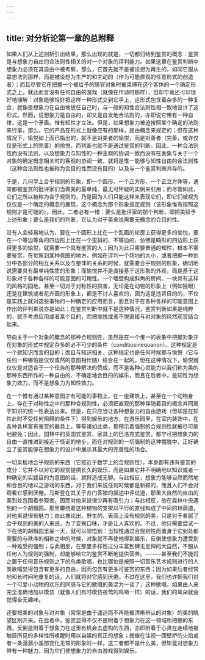 ```yaml
---
---
---
```

title: 对分析论第一章的总附释
---




如果人们从上述剖析引出结果，那么出现的就是，一切都归结到鉴赏的概念：鉴赏是与想象力自由的合法则性相关的对一个对象的评判能力。如果这里在鉴赏判断中想象力必须在其自由中被考察，那么，它首先就不是被设想为再生的，如同它服从联想法则那样，而是被设想为生产的和主动的（作为可能直观的任意形式的创造者）；而且尽管它在把握一个被给予的感官对象时被束缚在这个客体的一个确定形式之上，就此而言没有任何自由的游戏（就像在作诗时那样），但却毕竟还可以很好地理解：对象能够恰好把这样一种形式交到它手上，这形式包含着杂多的一种复合，就像是想象力在自由地放任自己时，与一般的知性合法则性相一致地设计了这形式。然而，说想象力是自由的，却又是自发地合法则的，亦即说它带有一种自律，这是一个矛盾。惟有知性才立法。但是，如果想象力被迫按照某个确定的法则来行事，那么，它的产品在形式上就像应有的那样，是由概念来规定的；但在这种情况下，愉悦如上面已指出的，就不是对美者的愉悦，而是对善者（完善，或许仅仅是形式上的完善）的愉悦，而判断也就不是通过鉴赏的判断。因此，一种合法则性而没有法则，以及想象力与知性的一种主观的协调一致而没有在表象与关于一个对象的确定概念相关时的客观的协调一致，就将是惟一能够与知性自由的合法则性（这种合法则性也被称为合目的性而没有目的）以及与一个鉴赏判断共存的。

于是，几何学上合乎规则的形象，即一个圆形、一个正方形、一个正立方体等，通常都被鉴赏的批评家们当做美的最单纯、最无可怀疑的实例来引用；而尽管如此，它们之所以被称为合乎规则的，乃是因为人们只能这样来表现它们，即它们被视为仅仅是一个确定的概念的展现，这个概念为那个形象指定规则（该形象惟有按照这规则才是可能的）。因此，二者必有一错：要么是批评家的那个判断，即把美赋予上述形象；要么是我们的判断，它认为对于美来说需要无概念的合目的性。

没有人会轻易地认为，要在一个圆形上比在一个乱画的轮廓上获得更多的愉悦，要在一个等边等角的四边形上比在一个歪斜的、不等边的、仿佛是畸形的四边形上获得更多的愉悦，就需要一个具有鉴赏的人；因为为此只需要普通的知性，根本不需要鉴赏。在觉察到某种意图的地方，例如在评判一个场地的大小，或者把握一种划分中各部分的相互关系以及与整体的关系的时候，就需要合乎规则的形象，确切地说需要具有最单纯性质的形象；而愉悦并不是直接基于这形象的外观，而是基于这形象对于各种各样的可能意图的可用性。一个墙壁构成斜角的房间、一块具有这样的风格的园地，甚至一切对于对称性的损害，无论是在动物的形象上（例如独眼）还是在建筑或者花卉画的形象上，都是不讨人喜欢的，因为这是违背目的的，不仅是实践上就对这些事物的一种确定的应用而言，而且对于在各种各样的可能意图上作出的评判来说亦是如此；在鉴赏判断中就不是这种情况，鉴赏判断如果是纯粹的，就不考虑应用或者某个目的，而把愉悦或者不悦直接与对对象的纯然观赏结合起来。

导向关于一个对象的概念的那种合规则性，虽然是在一个惟一的表象中把握对象并在对象的形式中规定杂多的必不可少的条件（conditiosinequanon）。这种规定是一个就知识而言的目的；而且与知识相关，这种规定也是任何时候都与愉悦（它与任何一种哪怕是仅仅或然的意图相伴随）结合在一起的。但在这种情况下，愉悦就仅仅是对适合于一个任务的那种解决的赞成，而不是各种心灵能力以我们称为美的那种东西所作的一种自由的、不确定地合目的的娱乐，而且在后者中，是知性为想象力效力，而不是想象力为知性效力。

在一个惟有通过某种意图才有可能的事物上，在一座建筑上，甚至在一个动物身上，存在于对称性之中的那种合规则性，必须把直观的那种伴随着目的概念并同属于知识的统一性表达出来。但是，在只应当让各种想象力的自由游戏（但却是在知性此时不受任何阻碍的条件下）得到娱乐的地方，在游乐园里，在室内装饰中，在各种各样富有鉴赏的器具上，等等诸如此类，那预示着强制的合规则性就被尽可能地避免；因此，园林中的英国式鉴赏、家具上的巴洛克式鉴赏，都宁可把想象力的自由一直推进到接近于怪诞的地步，而在对规则的一切强制的这种摆脱中，正好确立了鉴赏能够在想象力的设计中展示其最大的完善性的场合。

一切呆板地合乎规则的东西（它接近于数学上的合规则性），本身都有违背鉴赏的成分：它并不以对它的观赏提供长久的娱乐，而是如果它并不明确地以知识或者一种确定的实践目的为意图的话，就将造成无聊。与此相反，想象力能够自然而然地和合目的地以之游戏的东西，对于我们来说任何时候都是新颖的，而且人们不会对观看它感到厌倦。马斯登在其关于苏门答腊的描述中评说道，那里大自然的自由的美到处包围着参观者，因而对他来说很少再有吸引力；与此相反，他在森林中央遇到的一个胡椒园，那里攀绕着这种植物的支架以平行的直线构成了中间的林荫道，对他来说很有魅力；由此推论出，野生的、表面上没有规则的美，只是对于看腻了合乎规则的美的人来说，为了变换口味，才是让人喜欢的。不过，他只需要尝试一下在他的胡椒园里呆一天，就可以领悟到：当知性通过合规则性而置身于它到处都需要的与秩序的相称之中的时候，对象就不再使他得到娱乐，反倒使想象力遭受到一种难受的强制；与此相反，在那里多样性过分丰富到肆无忌惮的大自然，不服从任何人为规则的强制，却能够给它的鉴赏不断地提供营养。———甚至我们不能将之置于任何音乐规则之下的鸟类歌唱，也比哪怕是按照一切音乐艺术规则进行的人类歌唱显得包含有更多的自由，因而包含有更多可鉴赏的东西；因为如果后者经常地和长时间地重复的话，人们就将对它感到厌倦。不过在这里，我们也许把我们对一个可爱小动物的欢乐的同感与它的歌唱的美混为一谈了，这种歌唱，如果由人来完全准确地加以模仿（就像人们有时模仿夜莺的鸣啭一样）的话，我们的耳朵就会觉得全无趣味。

还要把美的对象与对对象（常常是由于遥远而不再能被清晰辨认的对象）的美的眺望区别开来。在后者中，鉴赏显得不仅不是附着于想象力在这一领域所把握的东西，反倒是附着于想象力在这里有机会去虚构的东西，亦即附着于心灵在连续地被触目所见的多样性所唤醒时用以自娱的真正的想象；就像在注视一团壁炉的火焰或者一条潺潺小溪那变化无常的形象时一样，这二者都不是什么美，但毕竟对想象力带有一种魅力，因为它们使想象力的自由游戏得到娱乐。